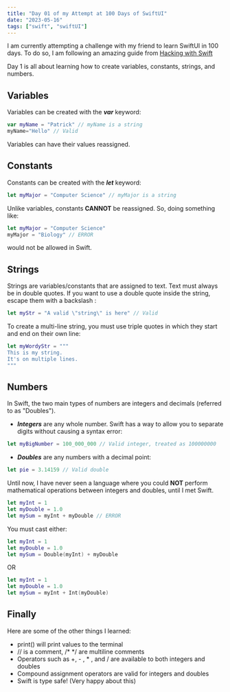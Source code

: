 ```yaml
---
title: "Day 01 of my Attempt at 100 Days of SwiftUI"
date: "2023-05-16"
tags: ["swift", "swiftUI"]
---
```


I am currently attempting a challenge with my friend to learn SwiftUI in 100 days. To do so, I am following
an amazing guide from [Hacking with Swift](https://www.hackingwithswift.com/100/swiftui)

Day 1 is all about learning how to create variables, constants, strings, and numbers.

## **Variables**

Variables can be created with the **_var_** keyword:

```swift
var myName = "Patrick" // myName is a string
myName="Hello" // Valid
```

Variables can have their values reassigned.

## **Constants**

Constants can be created with the **_let_** keyword:

```swift
let myMajor = "Computer Science" // myMajor is a string
```

Unlike variables, constants **CANNOT** be reassigned. So, doing something like:

```swift
let myMajor = "Computer Science"
myMajor = "Biology" // ERROR
```

would not be allowed in Swift.

## **Strings**

Strings are variables/constants that are assigned to text. Text must always be in double quotes. If you want to use a double quote inside the string, escape them with a backslash \:

```swift
let myStr = "A valid \"string\" is here" // Valid
```

To create a multi-line string, you must use triple quotes in which they start and end on their own line:

```swift
let myWordyStr = """
This is my string.
It's on multiple lines.
"""
```

## **Numbers**

In Swift, the two main types of numbers are integers and decimals (referred to as "Doubles").

- **_Integers_** are any whole number. Swift has a way to allow you to separate digits without causing a syntax error:

```swift
let myBigNumber = 100_000_000 // Valid integer, treated as 100000000
```

- **_Doubles_** are any numbers with a decimal point:

```swift
let pie = 3.14159 // Valid double
```

Until now, I have never
seen a language where you could **NOT** perform mathematical
operations between integers and doubles, until I met Swift.

```swift
let myInt = 1
let myDouble = 1.0
let mySum = myInt + myDouble // ERROR
```

You must cast either:

```swift
let myInt = 1
let myDouble = 1.0
let mySum = Double(myInt) + myDouble
```

OR

```swift
let myInt = 1
let myDouble = 1.0
let mySum = myInt + Int(myDouble)
```

## **Finally**

Here are some of the other things I learned:

- print() will print values to the terminal
- // is a comment, /\* \*/ are multiline comments
- Operators such as +, - , \* , and / are available to both integers and doubles
- Compound assignment operators are valid for integers and
  doubles
- Swift is type safe! (Very happy about this)

